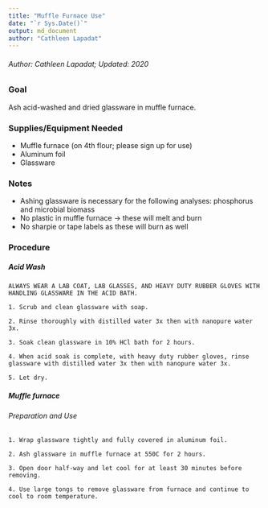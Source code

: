 ---
title: "Muffle Furnace Use"
date: "`r Sys.Date()`"
output: md_document
author: "Cathleen Lapadat"
---

###### Author: Cathleen Lapadat; Updated: 2020

### Goal

Ash acid-washed and dried glassware in muffle furnace.

### Supplies/Equipment Needed

* Muffle furnace (on 4th flour; please sign up for use)
* Aluminum foil
* Glassware

### Notes

* Ashing glassware is necessary for the following analyses: phosphorus and microbial biomass
* No plastic in muffle furnace -> these will melt and burn
* No sharpie or tape labels as these will burn as well

### Procedure

##### Acid Wash

```
ALWAYS WEAR A LAB COAT, LAB GLASSES, AND HEAVY DUTY RUBBER GLOVES WITH HANDLING GLASSWARE IN THE ACID BATH.

1. Scrub and clean glassware with soap.

2. Rinse thoroughly with distilled water 3x then with nanopure water 3x.

3. Soak clean glassware in 10% HCl bath for 2 hours.

4. When acid soak is complete, with heavy duty rubber gloves, rinse glassware with distilled water 3x then with nanopure water 3x.

5. Let dry.
```

##### Muffle furnace
###### Preparation and Use
```
1. Wrap glassware tightly and fully covered in aluminum foil.

2. Ash glassware in muffle furnace at 550C for 2 hours.

3. Open door half-way and let cool for at least 30 minutes before removing.

4. Use large tongs to remove glassware from furnace and continue to cool to room temperature.
```